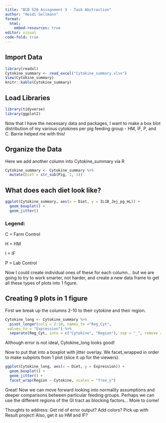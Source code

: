 ```yaml
---
title: "BCB 520 Assignment 3 - Task Abstraction"
author: "Heidi Sellmann"
format:
  html:
    embed-resources: true
editor: visual
code-fold: true
---
```


## Import Data

```r
library(readxl)
Cytokine_summary <- read_excel("Cytokine_summary.xlsx")
View(Cytokine_summary)
knitr::kable(Cytokine_summary)
```

## Load Libraries

```r
library(tidyverse)
library(ggplot2)
```

Now that I have the necessary data and packages, I want to make a box blot distribution of my various cytokines per pig feeding group - HM, IF, P, and C. Barrie helped me with this! 

## Organize the Data

Here we add another column into Cytokine_summary via R
```r
Cytokine_summary <- Cytokine_summary %>%
  mutate(Diet = str_sub(Pig, 1, 1))
```

## What does each diet look like?

```r
ggplot(Cytokine_summary, aes(x = Diet, y = IL1B_Jej_pg_mL)) + 
  geom_boxplot() + 
  geom_jitter()
```
### Legend: 
C = Farm Control

H = HM

I = IF 

P = Lab Control

Now I could create individual ones of these for each column... but we are going to try to work smarter, not harder, and create a new data frame to get all these types of plots into 1 figure.

## Creating 9 plots in 1 figure

First we break up the columns 2-10 to their cytokine and their region. 
```r
Cytokine_long <- Cytokine_summary %>%
  pivot_longer(cols = 2:10, names_to ="Reg_Cyt",
 values_to = "Expression") %>%
  separate(Reg_Cyt, into = c("Cytokine", "Region"), sep = "_", remove = FALSE)
```
Although error is not ideal, Cytokine_long looks good! 

Now to put that into a boxplot with jitter overlay. We facet_wrapped in order to make subplots from 1 plot (slice it up for the viewers).
```r
ggplot(Cytokine_long, aes(x = Diet, y = Expression)) + 
  geom_boxplot() + 
  geom_jitter() + 
  facet_wrap(Region ~ Cytokine, scales = "free_y")
```

Great! Now we can move forward looking into normality assumptions and deeper comparisons between particular feeding groups. Perhaps we can use the different regions of the GI tract as blocking factors... More to come! 

Thoughts to address: Get rid of error output? Add colors? Pick up with Result project! Also, get it so HM and IF?

